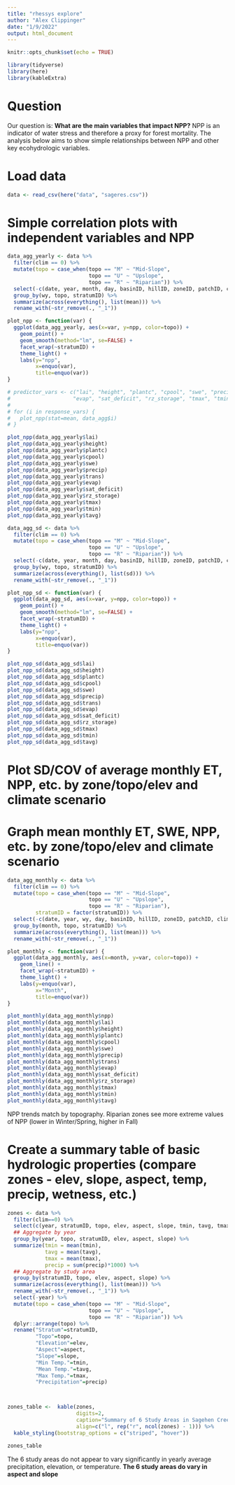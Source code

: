 ```yaml
---
title: "rhessys explore"
author: "Alex Clippinger"
date: "1/9/2022"
output: html_document
---
```


```r
knitr::opts_chunk$set(echo = TRUE)

library(tidyverse)
library(here)
library(kableExtra)
```

# Question

Our question is: **What are the main variables that impact NPP?** NPP is an indicator of water stress and therefore a proxy for forest mortality. The analysis below aims to show simple relationships between NPP and other key ecohydrologic variables. 

# Load data

```r
data <- read_csv(here("data", "sageres.csv"))
```

# Simple correlation plots with independent variables and NPP

```r
data_agg_yearly <- data %>% 
  filter(clim == 0) %>% 
  mutate(topo = case_when(topo == "M" ~ "Mid-Slope",
                          topo == "U" ~ "Upslope",
                          topo == "R" ~ "Riparian")) %>% 
  select(-c(date, year, month, day, basinID, hillID, zoneID, patchID, clim, scen, aspect, slope, elev)) %>% 
  group_by(wy, topo, stratumID) %>% 
  summarize(across(everything(), list(mean))) %>% 
  rename_with(~str_remove(., "_1"))

plot_npp <- function(var) {
  ggplot(data_agg_yearly, aes(x=var, y=npp, color=topo)) +
    geom_point() +
    geom_smooth(method="lm", se=FALSE) +
    facet_wrap(~stratumID) +
    theme_light() +
    labs(y="npp",
         x=enquo(var),
         title=enquo(var))
}
```


```r
# predictor_vars <- c("lai", "height", "plantc", "cpool", "swe", "precip", "trans", 
#                    "evap", "sat_deficit", "rz_storage", "tmax", "tmin", "tavg")
# 
# for (i in response_vars) {
#   plot_npp(stat=mean, data_agg$i)
# }

plot_npp(data_agg_yearly$lai)
plot_npp(data_agg_yearly$height)
plot_npp(data_agg_yearly$plantc)
plot_npp(data_agg_yearly$cpool)
plot_npp(data_agg_yearly$swe)
plot_npp(data_agg_yearly$precip)
plot_npp(data_agg_yearly$trans)
plot_npp(data_agg_yearly$evap)
plot_npp(data_agg_yearly$sat_deficit)
plot_npp(data_agg_yearly$rz_storage)
plot_npp(data_agg_yearly$tmax)
plot_npp(data_agg_yearly$tmin)
plot_npp(data_agg_yearly$tavg)
```

```r
data_agg_sd <- data %>% 
  filter(clim == 0) %>% 
  mutate(topo = case_when(topo == "M" ~ "Mid-Slope",
                          topo == "U" ~ "Upslope",
                          topo == "R" ~ "Riparian")) %>% 
  select(-c(date, year, month, day, basinID, hillID, zoneID, patchID, clim, scen, aspect, slope, elev)) %>% 
  group_by(wy, topo, stratumID) %>% 
  summarize(across(everything(), list(sd))) %>% 
  rename_with(~str_remove(., "_1"))

plot_npp_sd <- function(var) {
  ggplot(data_agg_sd, aes(x=var, y=npp, color=topo)) +
    geom_point() +
    geom_smooth(method="lm", se=FALSE) +
    facet_wrap(~stratumID) +
    theme_light() +
    labs(y="npp",
         x=enquo(var),
         title=enquo(var))
}
```

```r
plot_npp_sd(data_agg_sd$lai)
plot_npp_sd(data_agg_sd$height)
plot_npp_sd(data_agg_sd$plantc)
plot_npp_sd(data_agg_sd$cpool)
plot_npp_sd(data_agg_sd$swe)
plot_npp_sd(data_agg_sd$precip)
plot_npp_sd(data_agg_sd$trans)
plot_npp_sd(data_agg_sd$evap)
plot_npp_sd(data_agg_sd$sat_deficit)
plot_npp_sd(data_agg_sd$rz_storage)
plot_npp_sd(data_agg_sd$tmax)
plot_npp_sd(data_agg_sd$tmin)
plot_npp_sd(data_agg_sd$tavg)
```

# Plot SD/COV of average monthly ET, NPP, etc. by zone/topo/elev and climate scenario



# Graph mean monthly ET, SWE, NPP, etc. by zone/topo/elev and climate scenario

```r
data_agg_monthly <- data %>% 
  filter(clim == 0) %>% 
  mutate(topo = case_when(topo == "M" ~ "Mid-Slope",
                          topo == "U" ~ "Upslope",
                          topo == "R" ~ "Riparian"),
         stratumID = factor(stratumID)) %>% 
  select(-c(date, year, wy, day, basinID, hillID, zoneID, patchID, clim, scen, aspect, slope, elev)) %>% 
  group_by(month, topo, stratumID) %>% 
  summarize(across(everything(), list(mean))) %>% 
  rename_with(~str_remove(., "_1"))

plot_monthly <- function(var) {
  ggplot(data_agg_monthly, aes(x=month, y=var, color=topo)) +
    geom_line() +
    facet_wrap(~stratumID) +
    theme_light() +
    labs(y=enquo(var),
         x="Month",
         title=enquo(var))
}
```

```r
plot_monthly(data_agg_monthly$npp)
plot_monthly(data_agg_monthly$lai)
plot_monthly(data_agg_monthly$height)
plot_monthly(data_agg_monthly$plantc)
plot_monthly(data_agg_monthly$cpool)
plot_monthly(data_agg_monthly$swe)
plot_monthly(data_agg_monthly$precip)
plot_monthly(data_agg_monthly$trans)
plot_monthly(data_agg_monthly$evap)
plot_monthly(data_agg_monthly$sat_deficit)
plot_monthly(data_agg_monthly$rz_storage)
plot_monthly(data_agg_monthly$tmax)
plot_monthly(data_agg_monthly$tmin)
plot_monthly(data_agg_monthly$tavg)
```

NPP trends match by topography. Riparian zones see more extreme values of NPP (lower in Winter/Spring, higher in Fall)

# Create a summary table of basic hydrologic properties (compare zones - elev, slope, aspect, temp, precip, wetness, etc.)

```r
zones <- data %>% 
  filter(clim==0) %>% 
  select(c(year, stratumID, topo, elev, aspect, slope, tmin, tavg, tmax, precip)) %>%
  ## Aggregate by year
  group_by(year, topo, stratumID, elev, aspect, slope) %>% 
  summarize(tmin = mean(tmin),
            tavg = mean(tavg),
            tmax = mean(tmax),
            precip = sum(precip)*1000) %>% 
  ## Aggregate by study area
  group_by(stratumID, topo, elev, aspect, slope) %>% 
  summarize(across(everything(), list(mean))) %>% 
  rename_with(~str_remove(., "_1")) %>% 
  select(-year) %>% 
  mutate(topo = case_when(topo == "M" ~ "Mid-Slope",
                          topo == "U" ~ "Upslope",
                          topo == "R" ~ "Riparian")) %>% 
  dplyr::arrange(topo) %>% 
  rename("Stratum"=stratumID,
         "Topo"=topo,
         "Elevation"=elev,
         "Aspect"=aspect,
         "Slope"=slope,
         "Min Temp."=tmin,
         "Mean Temp."=tavg,
         "Max Temp."=tmax,
         "Precipitation"=precip)



zones_table <-  kable(zones,
                      digits=2,
                      caption="Summary of 6 Study Areas in Sagehen Creek",
                      align=c("l", rep("r", ncol(zones) - 1))) %>% 
  kable_styling(bootstrap_options = c("striped", "hover"))

zones_table
```

The 6 study areas do not appear to vary significantly in yearly average precipitation, elevation, or temperature. **The 6 study areas do vary in aspect and slope**
